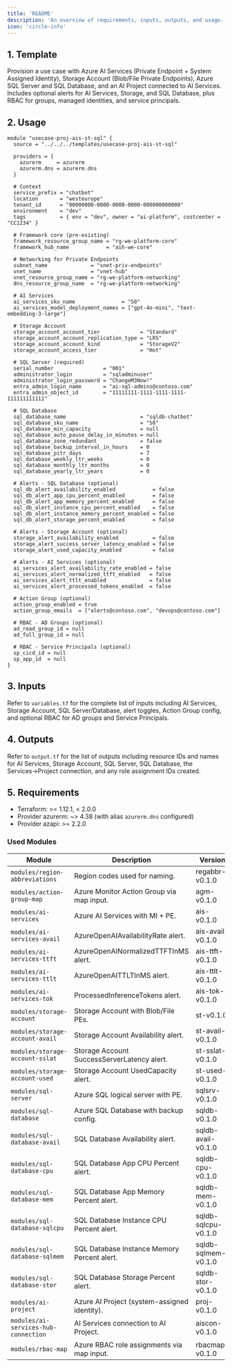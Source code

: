 ```yaml
---
title: 'README'
description: 'An overview of requirements, inputs, outputs, and usage.'
icon: 'circle-info'
---
```


## 1. Template

Provision a use case with Azure AI Services (Private Endpoint + System Assigned Identity), Storage Account (Blob/File Private Endpoints), Azure SQL Server and SQL Database, and an AI Project connected to AI Services. Includes optional alerts for AI Services, Storage, and SQL Database, plus RBAC for groups, managed identities, and service principals.

## 2. Usage
```hcl
module "usecase-proj-ais-st-sql" {
  source = "../../../templates/usecase-proj-ais-st-sql"

  providers = {
    azurerm     = azurerm
    azurerm.dns = azurerm.dns
  }

  # Context
  service_prefix = "chatbot"
  location       = "westeurope"
  tenant_id      = "00000000-0000-0000-0000-000000000000"
  environment    = "dev"
  tags           = { env = "dev", owner = "ai-platform", costcenter = "CC1234" }

  # Framework core (pre-existing)
  framework_resource_group_name = "rg-we-platform-core"
  framework_hub_name            = "aih-we-core"

  # Networking for Private Endpoints
  subnet_name              = "snet-priv-endpoints"
  vnet_name                = "vnet-hub"
  vnet_resource_group_name = "rg-we-platform-networking"
  dns_resource_group_name  = "rg-we-platform-networking"

  # AI Services
  ai_services_sku_name               = "S0"
  ai_services_model_deployment_names = ["gpt-4o-mini", "text-embedding-3-large"]

  # Storage Account
  storage_account_account_tier             = "Standard"
  storage_account_account_replication_type = "LRS"
  storage_account_account_kind             = "StorageV2"
  storage_account_access_tier              = "Hot"

  # SQL Server (required)
  serial_number                = "001"
  administrator_login          = "sqladminuser"
  administrator_login_password = "ChangeM3Now!"
  entra_admin_login_name       = "ai-sql-admins@contoso.com"
  entra_admin_object_id        = "11111111-1111-1111-1111-111111111111"

  # SQL Database
  sql_database_name                        = "sqldb-chatbot"
  sql_database_sku_name                    = "S0"
  sql_database_min_capacity                = null
  sql_database_auto_pause_delay_in_minutes = null
  sql_database_zone_redundant              = false
  sql_database_backup_interval_in_hours    = 0
  sql_database_pitr_days                   = 7
  sql_database_weekly_ltr_weeks            = 0
  sql_database_monthly_ltr_months          = 0
  sql_database_yearly_ltr_years            = 0

  # Alerts - SQL Database (optional)
  sql_db_alert_availability_enabled            = false
  sql_db_alert_app_cpu_percent_enabled         = false
  sql_db_alert_app_memory_percent_enabled      = false
  sql_db_alert_instance_cpu_percent_enabled    = false
  sql_db_alert_instance_memory_percent_enabled = false
  sql_db_alert_storage_percent_enabled         = false

  # Alerts - Storage Account (optional)
  storage_alert_availability_enabled           = false
  storage_alert_success_server_latency_enabled = false
  storage_alert_used_capacity_enabled          = false

  # Alerts - AI Services (optional)
  ai_services_alert_availability_rate_enabled = false
  ai_services_alert_normalized_ttft_enabled   = false
  ai_services_alert_ttlt_enabled              = false
  ai_services_alert_processed_tokens_enabled  = false

  # Action Group (optional)
  action_group_enabled = true
  action_group_emails  = ["alerts@contoso.com", "devops@contoso.com"]

  # RBAC - AD Groups (optional)
  ad_read_group_id = null
  ad_full_group_id = null

  # RBAC - Service Principals (optional)
  sp_cicd_id = null
  sp_app_id  = null
}
```

## 3. Inputs
Refer to `variables.tf` for the complete list of inputs including AI Services, Storage Account, SQL Server/Database, alert toggles, Action Group config, and optional RBAC for AD groups and Service Principals.

## 4. Outputs
Refer to `output.tf` for the list of outputs including resource IDs and names for AI Services, Storage Account, SQL Server, SQL Database, the Services→Project connection, and any role assignment IDs created.

## 5. Requirements

- Terraform: >= 1.12.1, < 2.0.0
- Provider azurerm: ~> 4.38 (with alias `azurerm.dns` configured)
- Provider azapi: >= 2.2.0

### Used Modules

| Module | Description | Version |
| --- | --- | --- |
| `modules/region-abbreviations` | Region codes used for naming. | regabbr-v0.1.0 |
| `modules/action-group-map` | Azure Monitor Action Group via map input. | agm-v0.1.0 |
| `modules/ai-services` | Azure AI Services with MI + PE. | ais-v0.1.0 |
| `modules/ai-services-avail` | AzureOpenAIAvailabilityRate alert. | ais-avail-v0.1.0 |
| `modules/ai-services-ttft` | AzureOpenAINormalizedTTFTInMS alert. | ais-ttft-v0.1.0 |
| `modules/ai-services-ttlt` | AzureOpenAITTLTInMS alert. | ais-ttlt-v0.1.0 |
| `modules/ai-services-tok` | ProcessedInferenceTokens alert. | ais-tok-v0.1.0 |
| `modules/storage-account` | Storage Account with Blob/File PEs. | st-v0.1.0 |
| `modules/storage-account-avail` | Storage Account Availability alert. | st-avail-v0.1.0 |
| `modules/storage-account-sslat` | Storage Account SuccessServerLatency alert. | st-sslat-v0.1.0 |
| `modules/storage-account-used` | Storage Account UsedCapacity alert. | st-used-v0.1.0 |
| `modules/sql-server` | Azure SQL logical server with PE. | sqlsrv-v0.1.0 |
| `modules/sql-database` | Azure SQL Database with backup config. | sqldb-v0.1.0 |
| `modules/sql-database-avail` | SQL Database Availability alert. | sqldb-avail-v0.1.0 |
| `modules/sql-database-cpu` | SQL Database App CPU Percent alert. | sqldb-cpu-v0.1.0 |
| `modules/sql-database-mem` | SQL Database App Memory Percent alert. | sqldb-mem-v0.1.0 |
| `modules/sql-database-sqlcpu` | SQL Database Instance CPU Percent alert. | sqldb-sqlcpu-v0.1.0 |
| `modules/sql-database-sqlmem` | SQL Database Instance Memory Percent alert. | sqldb-sqlmem-v0.1.0 |
| `modules/sql-database-stor` | SQL Database Storage Percent alert. | sqldb-stor-v0.1.0 |
| `modules/ai-project` | Azure AI Project (system-assigned identity). | proj-v0.1.0 |
| `modules/ai-services-hub-connection` | AI Services connection to AI Project. | aiscon-v0.1.0 |
| `modules/rbac-map` | Azure RBAC role assignments via map input. | rbacmap-v0.1.0 |



